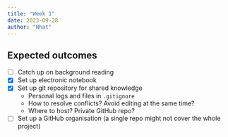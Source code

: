 ```yaml
---
title: "Week 1"
date: 2023-09-28
author: "Nhat"
---
```


## Expected outcomes

- [ ] Catch up on background reading
- [x] Set up electronic notebook
- [x] Set up git repository for shared knowledge
  - Personal logs and files in `.gitignore`
  - How to resolve conflicts? Avoid editing at the same time?
  - Where to host? Private GitHub repo?
- [ ] Set up a GitHub organisation (a single repo might not cover the whole
project)
